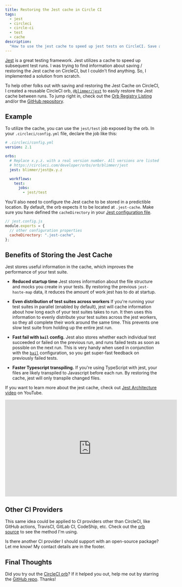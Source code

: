 ```yaml
---
title: Restoring the Jest cache in Circle CI
tags:
  - jest
  - circleci
  - circle-ci
  - test
  - cache
description:
  "How to use the jest cache to speed up jest tests on CircleCI. Save and restore jest cache in your CircleCI jobs."
---
```


[Jest](https://jestjs.io/) is a great testing framework. Jest utilizes a cache to speed up subsequent test runs. I was
trying to find information about saving / restoring the Jest cache on CircleCI, but I couldn't find anything. So, I
implemented a solution from scratch.

To help other folks out with saving and restoring the Jest Cache on CircleCI, I created a reusable CircleCI orb,
[`@blimmer/jest`](https://circleci.com/developer/orbs/orb/blimmer/jest) to easily restore the Jest cache between runs.
To jump right in, check out the [Orb Registry Listing](https://circleci.com/developer/orbs/orb/blimmer/jest) and/or the
[GitHub repository](https://github.com/blimmer/jest-circleci-orb).

## Example

To utilize the cache, you can use the `jest/test` job exposed by the orb. In your `.circleci/config.yml` file, declare
the job like this:

```yaml
# .circleci/config.yml
version: 2.1

orbs:
  # Replace x.y.z. with a real version number. All versions are listed here:
  # https://circleci.com/developer/orbs/orb/blimmer/jest
  jest: blimmer/jest@x.y.z

  workflows:
    test:
      jobs:
        - jest/test
```

You'll also need to configure the Jest cache to be stored in a predictible location. By default, the orb expects it to
be located at `.jest-cache`. Make sure you have defined the `cacheDirectory` in your
[Jest configuration file](https://jestjs.io/docs/en/configuration).

```js
// jest.config.js
module.exports = {
  // other configuration properties
  cacheDirectory: ".jest-cache",
};
```

## Benefits of Storing the Jest Cache

Jest stores useful information in the cache, which improves the performance of your test suite.

- **Reduced startup time** Jest stores information about the file structure and mocks you create in your tests. By
  restoring the previous `jest-haste-map` data, it reduces the amount of work jest has to do at startup.

- **Even distribution of test suites across workers** If you're running your test suites in parallel (enabled by
  default), jest will cache information about how long each of your test suites takes to run. It then uses this
  information to evenly distribute your test suites across the jest workers, so they all complete their work around the
  same time. This prevents one slow test suite from holding up the entire jest run.

- **Fast fail with `bail` config.** Jest also stores whether each individual test succeeded or failed on the previous
  run, and runs failed tests as soon as possible on the next run. This is very handy when used in conjunction with the
  [`bail`](https://jestjs.io/docs/en/configuration.html#bail-number--boolean) configuration, so you get super-fast
  feedback on previously failed tests.

- **Faster Typescript transpiling.** If you're using TypeScript with jest, your files are likely transpiled to
  Javascript before each run. By restoring the cache, jest will only transpile changed files.

If you want to learn more about the jest cache, check out [Jest Architecture video](https://youtu.be/3YDiloj8_d0) on
YouTube.

<div class="flex justify-center">
  <iframe
    width="560"
    height="315"
    src="https://www.youtube.com/embed/3YDiloj8_d0"
    frameborder="0"
    allow="accelerometer; autoplay; clipboard-write; encrypted-media; gyroscope; picture-in-picture"
    allowfullscreen
  ></iframe>
</div>

## Other CI Providers

This same idea could be applied to CI providers other than CircleCI, like GitHub actions, TravisCI, GitLab CI, CodeShip,
etc. Check out the [orb source](https://github.com/blimmer/jest-circleci-orb/tree/main/src/commands) to see the method
I'm using.

Is there another CI provider I should support with an open-source package? Let me know! My contact details are in the
footer.

## Final Thoughts

Did you try out the [CircleCI orb](https://circleci.com/developer/orbs/orb/blimmer/jest)? If it helped you out, help me
out by starring the [GitHub repo](https://github.com/blimmer/jest-circleci-orb). Thanks!
